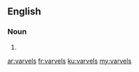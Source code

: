 ==English==

===Noun===
{{head|en|noun plural form}}

# {{plural of|varvel|lang=en}}

[[ar:varvels]]
[[fr:varvels]]
[[ku:varvels]]
[[my:varvels]]